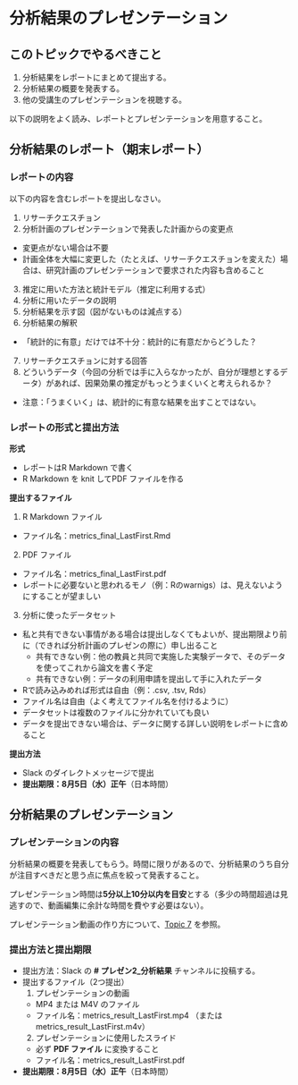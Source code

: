 # 分析結果のプレゼンテーション

## このトピックでやるべきこと


1. 分析結果をレポートにまとめて提出する。
2. 分析結果の概要を発表する。
3. 他の受講生のプレゼンテーションを視聴する。

以下の説明をよく読み、レポートとプレゼンテーションを用意すること。

## 分析結果のレポート（期末レポート）

### レポートの内容

以下の内容を含むレポートを提出しなさい。

1. リサーチクエスチョン
2. 分析計画のプレゼンテーションで発表した計画からの変更点
  - 変更点がない場合は不要
  - 計画全体を大幅に変更した（たとえば、リサーチクエスチョンを変えた）場合は、研究計画のプレゼンテーションで要求された内容も含めること
3. 推定に用いた方法と統計モデル（推定に利用する式）
4. 分析に用いたデータの説明
5. 分析結果を示す図（図がないものは減点する）
6. 分析結果の解釈
  - 「統計的に有意」だけでは不十分：統計的に有意だからどうした？
7. リサーチクエスチョンに対する回答
8. どういうデータ（今回の分析では手に入らなかったが、自分が理想とするデータ）があれば、因果効果の推定がもっとうまくいくと考えられるか？
  - 注意：「うまくいく」は、統計的に有意な結果を出すことではない。
  
### レポートの形式と提出方法

**形式**

- レポートはR Markdown で書く
- R Markdown を knit してPDF ファイルを作る


**提出するファイル**

1. R Markdown ファイル
  - ファイル名：metrics_final_LastFirst.Rmd
2. PDF ファイル
  - ファイル名：metrics_final_LastFirst.pdf
  - レポートに必要ないと思われるモノ（例：Rのwarnigs）は、見えないようにすることが望ましい
3. 分析に使ったデータセット
  - 私と共有できない事情がある場合は提出しなくてもよいが、提出期限より前に（できれば分析計画のプレゼンの際に）申し出ること
    - 共有できない例：他の教員と共同で実施した実験データで、そのデータを使ってこれから論文を書く予定
    - 共有できない例：データの利用申請を提出して手に入れたデータ
  - Rで読み込みめれば形式は自由（例：.csv, .tsv, Rds）
  - ファイル名は自由（よく考えてファイル名を付けるように）
  - データセットは複数のファイルに分かれていても良い
  - データを提出できない場合は、データに関する詳しい説明をレポートに含めること
  
  
**提出方法**

- Slack のダイレクトメッセージで提出
- **提出期限：8月5日（水）正午**（日本時間）


## 分析結果のプレゼンテーション

### プレゼンテーションの内容

分析結果の概要を発表してもらう。時間に限りがあるので、分析結果のうち自分が注目すべきだと思う点に焦点を絞って発表すること。

プレゼンテーション時間は**5分以上10分以内を目安**とする（多少の時間超過は見逃すので、動画編集に余計な時間を費やす必要はない）。

プレゼンテーション動画の作り方について、[Topic 7](midterm-presentation.html) を参照。


### 提出方法と提出期限

- 提出方法：Slack の **# プレゼン2_分析結果** チャンネルに投稿する。
- 提出するファイル（2つ提出）
  1. プレゼンテーションの動画
  
    - MP4 または M4V のファイル
    - ファイル名：metrics_result_LastFirst.mp4 （または metrics_result_LastFirst.m4v）
  
  2. プレゼンテーションに使用したスライド
  
    - 必ず **PDF ファイル** に変換すること
    - ファイル名：metrics_result_LastFirst.pdf

- **提出期限：8月5日（水）正午**（日本時間）    

